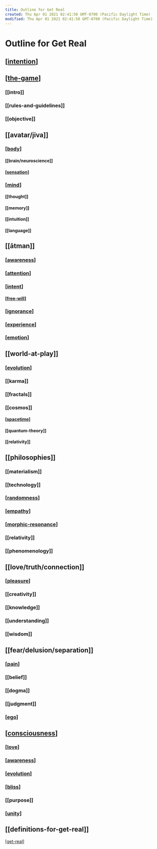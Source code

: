 ```yaml
---
title: Outline for Get Real
created: Thu Apr 01 2021 02:41:50 GMT-0700 (Pacific Daylight Time)
modified: Thu Apr 01 2021 02:41:50 GMT-0700 (Pacific Daylight Time)
---
```

# Outline for Get Real

## [[intention]]

## [[the-game]]

### [[intro]]

### [[rules-and-guidelines]]

### [[objective]]

## [[avatar/jiva]]

### [[body]]

#### [[brain/neuroscience]]

#### [[sensation]]

### [[mind]]

#### [[thought]]

#### [[memory]]

#### [[intuition]]

#### [[language]]

## [[ātman]]

### [[awareness]]

### [[attention]]

### [[intent]]

#### [[free-will]]

### [[ignorance]]

### [[experience]]

### [[emotion]]

## [[world-at-play]]

### [[evolution]]

### [[karma]]

### [[fractals]]

### [[cosmos]]

#### [[spacetime]]

#### [[quantum-theory]]

#### [[relativity]]

## [[philosophies]]

### [[materialism]]

### [[technology]]

### [[randomness]]

### [[empathy]]

### [[morphic-resonance]]

### [[relativity]]

### [[phenomenology]]

## [[love/truth/connection]]

### [[pleasure]]

### [[creativity]]

### [[knowledge]]

### [[understanding]]

### [[wisdom]]

## [[fear/delusion/separation]]

### [[pain]]

### [[belief]]

### [[dogma]]

### [[judgment]]

### [[ego]]

## [[consciousness]]

### [[love]]

### [[awareness]]

### [[evolution]]

### [[bliss]]

### [[purpose]]

### [[unity]]

## [[definitions-for-get-real]]

[[get-real]]

[//begin]: # "Autogenerated link references for markdown compatibility"
[intention]: intention "Intention"
[the-game]: the-game "The Game"
[body]: body "Body"
[sensation]: sensation "sensation"
[mind]: mind "Mind"
[awareness]: awareness "Awareness"
[attention]: attention "Attention"
[intent]: intent "Intent"
[free-will]: free-will "Free Will"
[ignorance]: ignorance "Ignorance"
[experience]: experience "experience"
[emotion]: emotion "Emotion"
[evolution]: evolution "Evolution"
[spacetime]: spacetime "Spacetime"
[randomness]: randomness "Randomness"
[empathy]: empathy "Empathy"
[morphic-resonance]: morphic-resonance "Morphic Resonance"
[pleasure]: pleasure "pleasure"
[pain]: pain "Pain"
[ego]: ego "Ego"
[consciousness]: consciousness "Consciousness"
[love]: love "Love"
[awareness]: awareness "Awareness"
[evolution]: evolution "Evolution"
[bliss]: bliss "bliss"
[unity]: unity "unity"
[get-real]: get-real "Get Real"
[//end]: # "Autogenerated link references"